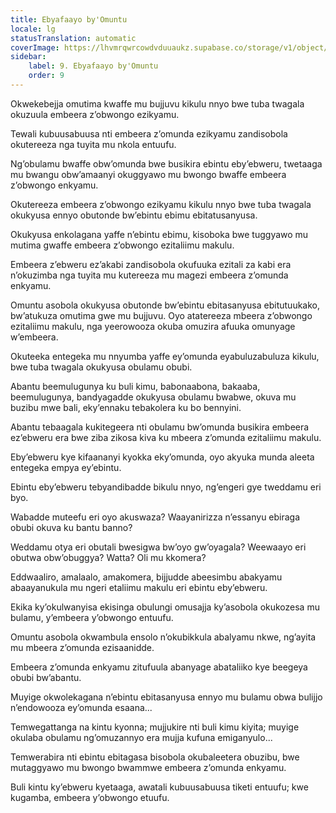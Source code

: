 ```yaml
---
title: Ebyafaayo by'Omuntu
locale: lg
statusTranslation: automatic
coverImage: https://lhvmrqwrcowdvduuaukz.supabase.co/storage/v1/object/public/strapi-uploads/small_cover-tratado-de-psicologia-revolucionaria.webp-5e15e1cec4e0ebebcde5d7fc7565d8fd.webp
sidebar:
    label: 9. Ebyafaayo by'Omuntu
    order: 9
---
```

Okwekebejja omutima kwaffe mu bujjuvu kikulu nnyo bwe tuba twagala okuzuula embeera z’obwongo ezikyamu.

Tewali kubuusabuusa nti embeera z’omunda ezikyamu zandisobola okutereeza nga tuyita mu nkola entuufu.

Ng’obulamu bwaffe obw’omunda bwe busikira ebintu eby’ebweru, twetaaga mu bwangu obw’amaanyi okuggyawo mu bwongo bwaffe embeera z’obwongo enkyamu.

Okutereeza embeera z’obwongo ezikyamu kikulu nnyo bwe tuba twagala okukyusa ennyo obutonde bw’ebintu ebimu ebitatusanyusa.

Okukyusa enkolagana yaffe n’ebintu ebimu, kisoboka bwe tuggyawo mu mutima gwaffe embeera z’obwongo ezitaliimu makulu.

Embeera z’ebweru ez’akabi zandisobola okufuuka ezitali za kabi era n’okuzimba nga tuyita mu kutereeza mu magezi embeera z’omunda enkyamu.

Omuntu asobola okukyusa obutonde bw’ebintu ebitasanyusa ebitutuukako, bw’atukuza omutima gwe mu bujjuvu. Oyo atatereeza mbeera z’obwongo ezitaliimu makulu, nga yeerowooza okuba omuzira afuuka omunyage w’embeera.

Okuteeka entegeka mu nnyumba yaffe ey’omunda eyabuluzabuluza kikulu, bwe tuba twagala okukyusa obulamu obubi.

Abantu beemulugunya ku buli kimu, babonaabona, bakaaba, beemulugunya, bandyagadde okukyusa obulamu bwabwe, okuva mu buzibu mwe bali, eky’ennaku tebakolera ku bo bennyini.

Abantu tebaagala kukitegeera nti obulamu bw’omunda busikira embeera ez’ebweru era bwe ziba zikosa kiva ku mbeera z’omunda ezitaliimu makulu.

Eby’ebweru kye kifaananyi kyokka eky’omunda, oyo akyuka munda aleeta entegeka empya ey’ebintu.

Ebintu eby’ebweru tebyandibadde bikulu nnyo, ng’engeri gye tweddamu eri byo.

Wabadde muteefu eri oyo akuswaza? Waayanirizza n’essanyu ebiraga obubi okuva ku bantu banno?

Weddamu otya eri obutali bwesigwa bw’oyo gw’oyagala? Weewaayo eri obutwa obw’obuggya? Watta? Oli mu kkomera?

Eddwaaliro, amalaalo, amakomera, bijjudde abeesimbu abakyamu abaayanukula mu ngeri etaliimu makulu eri ebintu eby’ebweru.

Ekika ky’okulwanyisa ekisinga obulungi omusajja ky’asobola okukozesa mu bulamu, y’embeera y’obwongo entuufu.

Omuntu asobola okwambula ensolo n’okubikkula abalyamu nkwe, ng’ayita mu mbeera z’omunda ezisaanidde.

Embeera z’omunda enkyamu zitufuula abanyage abataliiko kye beegeya obubi bw’abantu.

Muyige okwolekagana n’ebintu ebitasanyusa ennyo mu bulamu obwa bulijjo n’endowooza ey’omunda esaana...

Temwegattanga na kintu kyonna; mujjukire nti buli kimu kiyita; muyige okulaba obulamu ng’omuzannyo era mujja kufuna emiganyulo...

Temwerabira nti ebintu ebitagasa bisobola okubaleetera obuzibu, bwe mutaggyawo mu bwongo bwammwe embeera z’omunda enkyamu.

Buli kintu ky’ebweru kyetaaga, awatali kubuusabuusa tiketi entuufu; kwe kugamba, embeera y’obwongo etuufu.

